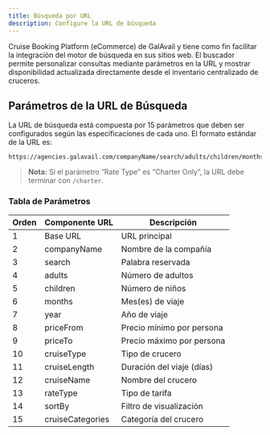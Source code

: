 ```yaml
---
title: Búsqueda por URL
description: Configure la URL de búsqueda
---
```


Cruise Booking Platform (eCommerce) de GalAvail y tiene como fin facilitar la integración del motor de búsqueda en sus sitios web.
El buscador permite personalizar consultas mediante parámetros en la URL y mostrar disponibilidad actualizada directamente desde el inventario centralizado de cruceros.



## Parámetros de la URL de Búsqueda

La URL de búsqueda está compuesta por 15 parámetros que deben ser configurados según las especificaciones de cada uno. El formato estándar de la URL es:

```
https://agencies.galavail.com/companyName/search/adults/children/months/year/priceFrom/priceTo/cruiseType/cruiseLength/cruiseName/rateType/sortBy/cruiseCategories
```

> **Nota:** Si el parámetro “Rate Type” es “Charter Only”, la URL debe terminar con `/charter`.

### Tabla de Parámetros

| Orden | Componente URL      | Descripción                        |
|-------|---------------------|------------------------------------|
| 1     | Base URL            | URL principal                      |
| 2     | companyName         | Nombre de la compañía              |
| 3     | search              | Palabra reservada                  |
| 4     | adults              | Número de adultos                  |
| 5     | children            | Número de niños                    |
| 6     | months              | Mes(es) de viaje                   |
| 7     | year                | Año de viaje                       |
| 8     | priceFrom           | Precio mínimo por persona          |
| 9     | priceTo             | Precio máximo por persona          |
| 10    | cruiseType          | Tipo de crucero                    |
| 11    | cruiseLength        | Duración del viaje (días)          |
| 12    | cruiseName          | Nombre del crucero                 |
| 13    | rateType            | Tipo de tarifa                     |
| 14    | sortBy              | Filtro de visualización            |
| 15    | cruiseCategories    | Categoría del crucero              |

